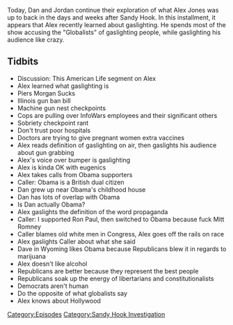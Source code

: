 {{DEFAULTSORT:
    #_EPISODE_0278:January 3, 2013
}}{{Episode
    | title           = January 3, 2013
    | caption         = Listen to this episode on [https://knowledgefight.libsyn.com/knowledge-fight-january-3-2013 Libsyn] [https://open.spotify.com/episode/5bupBs80HOBpLmzMmWxO7K Spotify], Read the [[Transcript/278: January 3, 2013|Unofficial Transcript]]
    | episodeNumber   = 278
    | length          = 01:46:03
    | airDate         = March 22, 2019
    | coverageDate    = January 3, 2013
    | episodeType     = [[:Category:Sandy Hook Investigation|Sandy Hook Investigation]]
    | appearance      = [[Piers Morgan]], [[Obama]], [[Ron Paul]], [[Mitt Romney]]
    | oocDrop         = I Use White Propaganda
    | previousEpisode = [[277: March 15, 2019]]
    | nextEpisode     = [[279: Formulaic Objections]]
}}

{{Stub}}

Today, Dan and Jordan continue their exploration of what Alex Jones was up to back in the days and weeks after Sandy Hook. In this installment, it appears that Alex recently learned about gaslighting. He spends most of the show accusing the "Globalists" of gaslighting people, while gaslighting his audience like crazy.

==Tidbits==

*Discussion: This American Life segment on Alex
*Alex learned what gaslighting is
*Piers Morgan Sucks
*Illinois gun ban bill
*Machine gun nest checkpoints
*Cops are pulling over InfoWars employees and their significant others
*Sobriety checkpoint rant
*Don't trust poor hospitals
*Doctors are trying to give pregnant women extra vaccines
*Alex reads definition of gaslighting on air, then gaslights his audience about gun grabbing
*Alex's voice over bumper is gaslighting
*Alex is kinda OK with eugenics
*Alex takes calls from Obama supporters
*Caller: Obama is a British dual citizen
*Dan grew up near Obama's childhood house
*Dan has lots of overlap with Obama
*Is Dan actually Obama?
*Alex gaslights the definition of the word propaganda
*Caller: I supported Ron Paul, then switched to Obama because fuck Mitt Romney
*Caller blames old white men in Congress, Alex goes off the rails on race
*Alex gaslights Caller about what she said
*Dave in Wyoming likes Obama because Republicans blew it in regards to marijuana
*Alex doesn't like alcohol
*Republicans are better because they represent the best people
*Republicans soak up the energy of libertarians and constitutionalists
*Democrats aren't human
*Do the opposite of what globalists say
*Alex knows about Hollywood

[[Category:Episodes]]
[[Category:Sandy Hook Investigation]]
